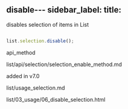 disable---
sidebar_label: 
title: 
---


          


<Short>
 disables selection of items in List






</Short>


~~~js

list.selection.disable();

~~~
 api_method

<Descr>



</Descr>


 
list/api/selection/selection_enable_method.md




added in v7.0

 list/usage_selection.md

 list/03_usage/06_disable_selection.html